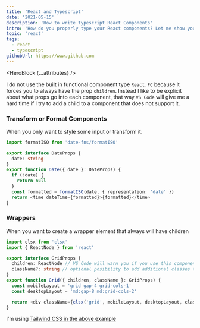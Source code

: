 ```yaml
---
title: 'React and Typescript'
date: '2021-05-15'
description: 'How to write typescript React Components'
intro: 'How do you properly type your React components? Let me show you a couple of different scenarios.'
topic: 'react'
tags:
  - react
  - typescript
githubUrl: https://www.github.com
---
```



<HeroBlock {...attributes} />

I do not use the built in functional component type `React.FC` because it forces you to always have the prop `children`.
Instead I like to be explicit about what props go into each component, that way `VS Code` will give me a hard time if I try to add a child to a component that does not support it.

### Transform or Format Components

When you only want to style some input or transform it.

```ts
import formatISO from 'date-fns/formatISO'

export interface DateProps {
  date: string
}
export function Date({ date }: DateProps) {
  if (!date) {
    return null
  }
  const formatted = formatISO(date, { representation: 'date' })
  return <time dateTime={formatted}>{formatted}</time>
}
```

### Wrappers

When you want to create a wrapper element that always will have children

```ts
import clsx from 'clsx'
import { ReactNode } from 'react'

export interface GridProps {
  children: ReactNode // VS Code will warn you if you use this component without children
  className?: string // optional posibility to add additional classes to grid
}
export function Grid({ children, className }: GridProps) {
  const mobileLayout = 'grid gap-4 grid-cols-1'
  const desktopLayout = 'md:gap-8 md:grid-cols-2'

  return <div className={clsx('grid', mobileLayout, desktopLayout, className)}>{children}</div>
}
```

<Note>
  I'm using <a href="https://tailwindcss.com/">Tailwind CSS in the above example</a>
</Note>
